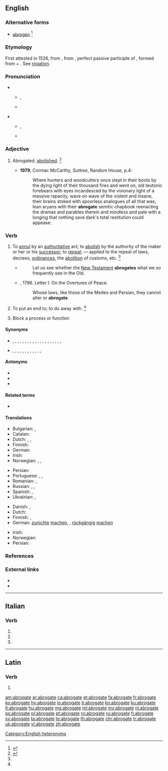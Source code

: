 ==English==
{{was wotd|2009|September|22}}

===Alternative forms===
* [[abrogen]] {{qualifier|obsolete}}<ref>{{R:CDOE|page=4}}</ref>

===Etymology===
First attested in 1526, from {{etyl|enm|en}} {{m|enm|abrogat||abolished}}, from {{etyl|la|en}} {{m|la|abrogātus}}, perfect passive participle of {{m|la|abrogō||repealed}}, formed from {{m|la|ab||away}} + {{m|la|rogō||ask, inquire, propose}}. See [[rogation]].

===Pronunciation===
* {{sense|adjective}}
** {{a|UK}} {{enPR|ăbʹrəgət}}, {{IPA|/ˈæbɹəɡət/|lang=en}}
** {{a|US}} {{IPA|/ˈæb.ɹəˌɡət/|lang=en}}
* {{sense|verb}}
** {{a|UK}} {{enPR|ăbʹrōgāt|ăbʹrəgāt}}, {{IPA|/ˈæbɹəʊɡeɪt/|/ˈæbɹəɡeɪt/|lang=en}}
** {{a|US}} {{IPA|/ˈæb.ɹoʊˌɡeɪt/|/ˈæb.ɹəˌɡeɪt/|lang=en}}

===Adjective===
{{en-adj|-}}

# {{label|en|archaic}} Abrogated; [[abolished]]. {{defdate|First attested from around (1350 to 1470).}}<ref name=SOED>{{R:SOED5|page=8}}</ref>
#* '''1979''', Cormac McCarthy, ''Suttree'', Random House, p.4:
#*: Where hunters and woodcutters once slept in their boots by the dying light of their thousand fires and went on, old teutonic forebears with eyes incandesced by the visionary light of a massive rapacity, wave on wave of the violent and insane, their brains stoked with spoorless analogues of all that was, lean aryans with their '''abrogate''' semitic chapbook reenacting the dramas and parables therein and mindless and pale with a longing that nothing save dark's total restitution could appease.

===Verb===
{{en-verb|abrogat}}

# {{label|en|transitive}} To [[annul]] by an [[authoritative]] act; to [[abolish]] by the authority of the maker or her or his [[successor]]; to [[repeal]]; — applied to the repeal of laws, decrees, [[ordinances]], the [[abolition]] of customs, etc. {{defdate|First attested in the early 16<sup>th</sup> century.}}<ref name=SOED/>
#* {{rfdate}} {{w|Robert South}}
#*: Let us see whether the [[New Testament]] '''abrogates''' what we so frequently see in the Old.
#* {{w|Edmund Burke}}, 1796. Letter I. On the Overtures of Peace.
#*: Whose laws, like those of the Medes and Persian, they cannot alter or '''abrogate'''.
# {{label|en|transitive}} To put an end to; to do away with. {{defdate|First attested in the early 16<sup>th</sup> century.}}<ref name=SOED/>
# {{label|en|molecular biology}} Block a process or function

====Synonyms====
* {{sense|to annul by authoritative act}} {{l|en|abolish}}, {{l|en|annul}}, {{l|en|countermand}}, {{l|en|invalidate}}, {{l|en|nullify}}, {{l|en|overrule}}, {{l|en|overturn}}, {{l|en|quash}}, {{l|en|repeal}}, {{l|en|rescind}}, {{l|en|retract}}, {{l|en|reverse}}, {{l|en|revoke}}, {{l|en|set aside}}, {{l|en|supersede}}, {{l|en|suspend}}, {{l|en|undo}}, {{l|en|veto}}, {{l|en|void}}, {{l|en|waive}}, {{l|en|withdraw}}
* {{sense|to put an end to}} {{l|en|abjure}}, {{l|en|annihilate}}, {{l|en|cancel}}, {{l|en|dissolve}}, {{l|en|do away with}}, {{l|en|end}}, {{l|en|obliterate}}, {{l|en|obviate}}, {{l|en|recant}}, {{l|en|subvert}}, {{l|en|terminate}}, {{l|en|vitiate}}, {{l|en|wipe out}}

====Antonyms====
* {{l|en|promulgate}}
* {{l|en|establish}}
* {{l|en|fix}}

====Related terms====
* {{l|en|abrogation}}

====Translations====
{{trans-top|to annul by an authoritative act}}
* Bulgarian: {{t+|bg|отменям}}, {{t+|bg|анулирам}}
* Catalan: {{t+|ca|abrogar}}
* Dutch: {{t+|nl|afschaffen}}, {{t+|nl|opheffen}}, {{t|nl|abrogeren}}
* Finnish: {{t+|fi|kumota}}
* German: {{t+|de|abschaffen}}
* Irish: {{t|ga|aisghair}}
* Norwegian: {{t|no|oppheve}}, {{t+|no|heve}}, {{t+|no|annullere}}
{{trans-mid}}
* Persian: {{t+|fa|لغو کردن|sc=fa-Arab}}
* Portuguese: {{t+|pt|ab-rogar}}, {{t+|pt|anular}}, {{t+|pt|revogar}}
* Romanian: {{t+|ro|abroga}}, {{t+|ro|anula}}
* Russian: {{t+|ru|аннули́ровать}}, {{t+|ru|отменя́ть}}, {{t+|ru|расторга́ть}}
* Spanish: {{t+|es|abrogar}}, {{t+|es|derogar}}
* Ukrainian: {{t|uk|касувати|impf|tr=kasuváty|sc=Cyrl}}, {{t|uk|скасувати|pf|tr=skasuváty|sc=Cyrl}}
{{trans-bottom}}

{{trans-top|to put an end to}}
* Danish: {{t|da|ophæve}}, {{t+|da|afskaffe}}
* Dutch: {{t+|nl|tenietdoen}}
* Finnish: {{t+|fi|lopettaa}}, {{t+|fi|lakkauttaa}}
* German: [[zunichte]] [[machen]], {{t+|de|aufheben}}, [[rückgängig]] [[machen]]
{{trans-mid}}
* Irish: {{t|ga|cuir deireadh le}}
* Norwegian: {{t+|no|avslutte}}
* Persian: {{t+|fa|باطل کردن|sc=fa-Arab}}
{{trans-bottom}}

===References===
<references/>

===External links===
* {{R:OneLook}}
* {{R:Webster 1913}}

[[Category:English heteronyms]]

----

==Italian==

===Verb===
{{head|it|verb form|cat2=past participle forms}}

# {{inflection of|abrogare||2|p|pres|indc|lang=it}}
# {{inflection of|abrogare||2|p|impr|lang=it}}
# {{inflection of|abrogato||f|p|lang=it}}

----

==Latin==

===Verb===
{{la-verb-form|abrogāte}}

# {{inflection of|abrogō||1|p|pres|actv|impr|lang=la}}

[[am:abrogate]]
[[ar:abrogate]]
[[ca:abrogate]]
[[et:abrogate]]
[[fa:abrogate]]
[[fr:abrogate]]
[[ko:abrogate]]
[[hy:abrogate]]
[[io:abrogate]]
[[it:abrogate]]
[[kn:abrogate]]
[[ku:abrogate]]
[[lt:abrogate]]
[[hu:abrogate]]
[[mg:abrogate]]
[[ml:abrogate]]
[[my:abrogate]]
[[nl:abrogate]]
[[ps:abrogate]]
[[pl:abrogate]]
[[pt:abrogate]]
[[ro:abrogate]]
[[ru:abrogate]]
[[fi:abrogate]]
[[sv:abrogate]]
[[ta:abrogate]]
[[te:abrogate]]
[[th:abrogate]]
[[chr:abrogate]]
[[tr:abrogate]]
[[uk:abrogate]]
[[vi:abrogate]]
[[zh:abrogate]]
